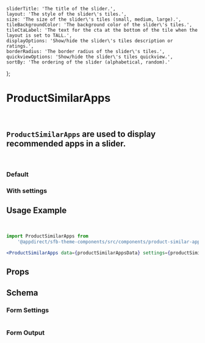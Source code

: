 
    sliderTitle: 'The title of the slider.',
    layout: 'The style of the slider\'s tiles.',
    size: 'The size of the slider\'s tiles (small, medium, large).',
    tileBackgroundColor: 'The background color of the slider\'s tiles.',
    tileCtaLabel: 'The text for the cta at the bottom of the tile when the layout is set to TALL.',
    displayOptions: 'Show/hide the slider\'s tiles description or ratings.',
    borderRadius: 'The border radius of the slider\'s tiles.',
    quickviewOptions: 'Show/hide the slider\'s tiles quickview.',
    sortBy: 'The ordering of the slider (alphabetical, random).'
};

<Meta title="Components/Product Similar Apps" component={ProductSimilarApps} />

# ProductSimilarApps
<br />

## `ProductSimilarApps` are used to display recommended apps in a slider.
<br />

### Default
<Canvas>
    <Story name="Default">
        <ProductSimilarApps data={productSimilarAppsMock} />
    </Story>
</Canvas>

### With settings
<Canvas>
    <Story name="With Settings">
        <ProductSimilarApps
            data={productSimilarAppsMock}
            settings={getKnobs(ProductSimilarApps.schema().form)}
        />
    </Story>
</Canvas>

## Usage Example
<CollapsibleJsonSnippet
    summary="productSimilarAppsData"
    code={productSimilarAppsMock}
/>
<br />
<CollapsibleJsonSnippet
    summary="productSimilarAppsSettings"
    code={getKnobs(ProductSimilarApps.schema().form)}
/>

```jsx
import ProductSimilarApps from
    '@appdirect/sfb-theme-components/src/components/product-similar-apps/ProductSimilarApps';

<ProductSimilarApps data={productSimilarAppsData} settings={productSimilarAppsSettings} />
```

## Props
<ArgsTable of={ProductSimilarApps} />

## Schema
### Form Settings
<table>
    <TableContentFromObject obj={productSimilarAppsSettings} />
</table>

### Form Output
<FormOutput code={getKnobs(ProductSimilarApps.schema().form)} />
